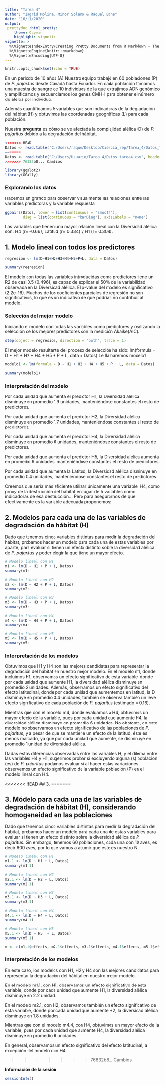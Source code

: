 ```yaml
---
title: "Tarea 4"
author: "Ingrid Molina, Minor Solano & Raquel Bone"
date: "16/11/2020"
output: 
 prettydoc::html_pretty:
    theme: Cayman
    highlight: vignette
vignette: >
  %\VignetteIndexEntry{Creating Pretty Documents from R Markdown - The Cayman Theme}
  %\VignetteEngine{knitr::rmarkdown}
  %\VignetteEncoding{UTF-8}
---
```


```r
knitr::opts_chunk$set(echo = TRUE)
```

En un periodo de 10 años (A) Nuestro equipo trabajó en 60 poblaciones (P) de *P. pajaritus* desde Canadá hasta Ecuador. En cada población tomamos una muestra de sangre de 10 individuos de la que extrajimos ADN genómico y amplificamos y secuenciamos los genes CMH-I para obtener el número de alelos por individuo.

Además cuantificamos 5 variables que son indicadoras de la degradación del hábitat (H) y obtuvimos las coordenadas geográficas (L) para cada población.

Nuestra **pregunta** es cómo se ve afectada la complejidad alélica (D) de *P. pajaritus* debido a la degradación del hábitat.

``` r
<<<<<<< HEAD
Datos <- read.table("C:/Users/raque/Desktop/Ciencia_rep/Tarea_4/Datos_tarea4.csv", header = TRUE, sep = ",")
=======
Datos <- read.table("C:/Users/Usuario/Tarea_4/Datos_tarea4.csv", header = TRUE, sep = ",")
>>>>>>> 76832b8... Cambios

```

```r
library(ggplot2)
library(GGally)
```

### Explorando los datos 

Hacemos un gráfico para observar visualmente las relaciones entre las variables predictoras y la variable respuesta

``` r

ggpairs(Datos, lower = list(continuous = "smooth"),
        diag = list(continuous = "barDiag"), axisLabels = "none")

```

Las variables que tienen una mayor relación lineal con la Diversidad alélica son: H4 (r= -0.66), Latitud (r= 0.334) y H1 (r= 0.304).


## 1. Modelo lineal con todos los predictores

``` r

regresion <- lm(D~H1+H2+H3+H4+H5+P+L, data = Datos)

summary(regresion)

```


El modelo con todas las variables introducidas como predictores tiene un R2 de casi 0.5 (0.496), es capaz de explicar el 50% de la variabilidad observada en la Diversidad alélica. El p-value del modelo es significativo (2.2e-16).  Muchos de los coeficientes parciales de regresión no son significativos, lo que es un indicativo de que podrían no contribuir al modelo.

### Selección del mejor modelo
Iniciando el modelo con todas las variables como predictores y realizando la selección de los mejores predictores con la medición Akaike(AIC).


```r
step(object = regresion, direction = "both", trace = 1)
```


El mejor modelo resultante del proceso de selección ha sido:
lm(formula = D ~ H1 + H2 + H4 + H5 + P + L, data = Datos)
Le llamaremos modelo1


```r

modelo1 <- lm(formula = D ~ H1 + H2 + H4 + H5 + P + L, data = Datos)

summary(modelo1)

```

### Interpretación del modelo

Por cada unidad que aumenta el predictor H1, la Diversidad alélica disminuye en promedio 1.9 unidades, manteniéndose constantes el resto de predictores.

Por cada unidad que aumenta el predictor H2, la Diversidad alélica disminuye en promedio 1.7 unidades, manteniéndose constantes el resto de predictores.

Por cada unidad que aumenta el predictor H4, la Diversidad alélica disminuye en promedio 6 unidades, manteniéndose constantes el resto de predictores.

Por cada unidad que aumenta el predictor H5, la Diversidad alélica aumenta en promedio 6 unidades, manteniéndose constantes el resto de predictores.

Por cada unidad que aumenta la Latitud, la Diversidad alélica disminuye en promedio 0.4 unidades, manteniéndose constantes el resto de predictores.

Creemos que sería más eficiente utilizar únicamente una variable, H4, como proxy de la destrucción del hábitat en lugar de 5 variables como indicadoras de esa destrucción... Pero para asegurarnos de que efectivamente es la variable adecuada proponemos:

## 2. Modelos para cada una de las variables de degradación de hábitat (H)

Dado que tenemos cinco variables distintas para medir la degradación del hábitat, probamos hacer un modelo para cada una de estas variables por aparte, para evaluar si tienen un efecto distinto sobre la diversidad alélica de *P. pajaritus* y poder elegir la que tiene un mayor efecto.

```r

# Modelo lineal con H1
m1 <- lm(D ~ H1 + P + L, Datos)
summary(m1)

# Modelo lineal con H2
m2 <- lm(D ~ H2 + P + L, Datos)
summary(m2)

# Modelo lineal con H3
m3 <- lm(D ~ H3 + P + L, Datos)
summary(m3)

# Modelo lineal con H4
m4 <- lm(D ~ H4 + P + L, Datos)
summary(m4)

# Modelo lineal con H5
m5 <- lm(D ~ H5 + P + L, Datos)
summary(m5)

```

### Interpretación de los modelos

Obtuvimos que H1 y H4 son las mejores candidatas para representar la degradación del hábitat en nuestro mejor modelo. 
En el modelo m1, donde incluimos H1, observamos un efecto significativo de esta variable, donde por cada unidad que aumente H1, la diversidad alélica disminuye en promedio 2 unidades. Además, observamos un efecto significativo del efecto latitudinal, donde por cada unidad que aumentemos en latitud, la D disminuye en promedio 3.4 unidades, también se observa también un leve efecto significativo de cada población de *P. pajaritus* (estimado = 0.16).

Mientras que con el modelo m4, donde evaluamos a H4, obtuvimos un mayor efecto de la variable, pues por cada unidad que aumente H4, la diversidad alélica disminuye en promedio 6 unidades. No obstante, en este modelo no observamos un efecto significativo de las poblaciones de *P. pajaritus*, y a pesar de que se mantiene un efecto de la latitud, éste es menos marcado, ya que por cada unidad que aumente, se disminuye en promedio 1 unidad de diversidad alélica.

Dadas estas diferencias observadas entre las variables H, y el dilema entre las variables H4 y H1, sugerimos probar si excluyendo alguna (s) poblacion (es) de *P. pajaritus* podamos evaluar si al hacer estas variaciones observemos un efecto significativo de la variable población (P) en el modelo lineal con H4.

<<<<<<< HEAD
## 3. 
=======

## 3. Módelo para cada una de las variables de degradación de hábitat (H), considerando homogeneidad en las poblaciones


Dado que tenemos cinco variables distintas para medir la degradación del hábitat, probamos hacer un modelo para cada una de estas variables para evaluar si tienen un efecto distinto sobre la diversidad alélica de *P. pajaritus*. Sin embargo, tenemos 60 poblaciones, cada una con 10 aves, es decir 600 aves, por lo que vamos a asumir que este es nuestro N.

```r
# Modelo lineal con H1
m1.1 <- lm(D ~ H1 + L, Datos)
summary(m1.1)

# Modelo lineal con H2
m2.1 <- lm(D ~ H2 + L, Datos)
summary(m2.1)

# Modelo lineal con H3
m3.1 <- lm(D ~ H3 + L, Datos)
summary(m3.1)

# Modelo lineal con H4
m4.1 <- lm(D ~ H4 + L, Datos)
summary(m4.1)

# Modelo lineal con H5
m5.1 <- lm(D ~ H5  + L, Datos)
summary(m5.1)

m <- c(m1.1$effects, m2.1$effects, m3.1$effects, m4.1$effects, m5.1$effects)

```
### Interpretación de los modelos

En este caso, los modelos con H1, H2 y H4 son las mejores candidatos para representar la degradación del hábitat en nuestro mejor modelo. 

En el modelo m1.1, con H1, observamos un efecto significativo de esta variable, donde por cada unidad que aumente H1, la diversidad alélica disminuye en 2.2 unidad.

En el modelo m2.1, con H2, observamos también un efecto significativo de esta variable, donde por cada unidad que aumente H2, la diversidad alélica disminuye en 1.8 unidades.

Mientras que con el modelo m4.4, con H4, obtuvimos un mayor efecto de la variable, pues por cada unidad que aumente H4, la diversidad alélica disminuye en promedio 6 unidades.

En general, observamos un efecto significativo del efecto latitudinal, a excepción del modelo con H4.

>>>>>>> 76832b8... Cambios



**Información de la sesión**

```r
sessionInfo()
```